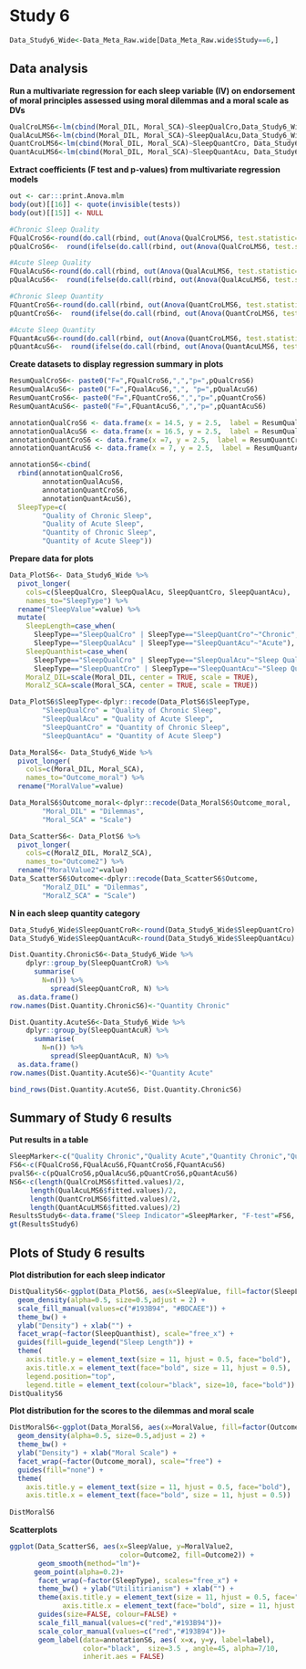 # Study 6

```r
Data_Study6_Wide<-Data_Meta_Raw.wide[Data_Meta_Raw.wide$Study==6,]
```


## Data analysis

**Run a multivariate regression for each sleep variable (IV) on endorsement of moral principles assessed using moral dilemmas and a moral scale as DVs**
```r
QualCroLMS6<-lm(cbind(Moral_DIL, Moral_SCA)~SleepQualCro,Data_Study6_Wide)
QualAcuLMS6<-lm(cbind(Moral_DIL, Moral_SCA)~SleepQualAcu,Data_Study6_Wide)
QuantCroLMS6<-lm(cbind(Moral_DIL, Moral_SCA)~SleepQuantCro, Data_Study6_Wide)
QuantAcuLMS6<-lm(cbind(Moral_DIL, Moral_SCA)~SleepQuantAcu, Data_Study6_Wide)
```

**Extract coefficients (F test and p-values) from multivariate regression models **
```r
out <- car:::print.Anova.mlm
body(out)[[16]] <- quote(invisible(tests))
body(out)[[15]] <- NULL

#Chronic Sleep Quality
FQualCroS6<-round(do.call(rbind, out(Anova(QualCroLMS6, test.statistic="Pillai")))[3], digit=2)
pQualCroS6<-  round(ifelse(do.call(rbind, out(Anova(QualCroLMS6, test.statistic="Pillai")))[6]*4<.99, do.call(rbind, out(Anova(QualCroLMS6, test.statistic="Pillai")))[6]*4, .99), digit=2)

#Acute Sleep Quality
FQualAcuS6<-round(do.call(rbind, out(Anova(QualAcuLMS6, test.statistic="Pillai")))[3], digit=2)
pQualAcuS6<-  round(ifelse(do.call(rbind, out(Anova(QualAcuLMS6, test.statistic="Pillai")))[6]*4<.99, do.call(rbind, out(Anova(QualAcuLMS6, test.statistic="Pillai")))[6]*4, .99), digit=2)

#Chronic Sleep Quantity
FQuantCroS6<-round(do.call(rbind, out(Anova(QuantCroLMS6, test.statistic="Pillai")))[3], digit=2)
pQuantCroS6<-  round(ifelse(do.call(rbind, out(Anova(QuantCroLMS6, test.statistic="Pillai")))[6]*4<.99, do.call(rbind, out(Anova(QuantCroLMS6, test.statistic="Pillai")))[6]*4, .99), digit=2)

#Acute Sleep Quantity
FQuantAcuS6<-round(do.call(rbind, out(Anova(QuantCroLMS6, test.statistic="Pillai")))[3], digit=2)
pQuantAcuS6<-  round(ifelse(do.call(rbind, out(Anova(QuantAcuLMS6, test.statistic="Pillai")))[6]*4<.99, do.call(rbind, out(Anova(QuantAcuLMS6, test.statistic="Pillai")))[6]*4, .99), digit=2)

```

**Create datasets to display regression summary in plots**
```r
ResumQualCroS6<- paste0("F=",FQualCroS6,",","p=",pQualCroS6)
ResumQualAcuS6<- paste0("F=",FQualAcuS6,",", "p=",pQualAcuS6)
ResumQuantCroS6<- paste0("F=",FQuantCroS6,",","p=",pQuantCroS6)
ResumQuantAcuS6<- paste0("F=",FQuantAcuS6,",","p=",pQuantAcuS6)

annotationQualCroS6 <- data.frame(x = 14.5, y = 2.5,  label = ResumQualCroS6)
annotationQualAcuS6 <- data.frame(x = 16.5, y = 2.5,  label = ResumQualAcuS6)
annotationQuantCroS6 <- data.frame(x =7, y = 2.5,  label = ResumQuantCroS6)
annotationQuantAcuS6 <- data.frame(x = 7, y = 2.5,  label = ResumQuantAcuS6)

annotationS6<-cbind(
  rbind(annotationQualCroS6, 
        annotationQualAcuS6, 
        annotationQuantCroS6, 
        annotationQuantAcuS6),
  SleepType=c(
        "Quality of Chronic Sleep", 
        "Quality of Acute Sleep", 
        "Quantity of Chronic Sleep", 
        "Quantity of Acute Sleep"))
```


**Prepare data for plots**
```r
Data_PlotS6<- Data_Study6_Wide %>%
  pivot_longer(
    cols=c(SleepQualCro, SleepQualAcu, SleepQuantCro, SleepQuantAcu),
    names_to="SleepType") %>%
  rename("SleepValue"=value) %>%
  mutate(
    SleepLength=case_when(
      SleepType=="SleepQualCro" | SleepType=="SleepQuantCro"~"Chronic",
      SleepType=="SleepQualAcu" | SleepType=="SleepQuantAcu"~"Acute"),
    SleepQuanthist=case_when(
      SleepType=="SleepQualCro" | SleepType=="SleepQualAcu"~"Sleep Quality",
      SleepType=="SleepQuantCro" | SleepType=="SleepQuantAcu"~"Sleep Quantity"),
    MoralZ_DIL=scale(Moral_DIL, center = TRUE, scale = TRUE),
    MoralZ_SCA=scale(Moral_SCA, center = TRUE, scale = TRUE))

Data_PlotS6$SleepType<-dplyr::recode(Data_PlotS6$SleepType, 
        "SleepQualCro" = "Quality of Chronic Sleep",
        "SleepQualAcu" = "Quality of Acute Sleep",
        "SleepQuantCro" = "Quantity of Chronic Sleep",
        "SleepQuantAcu" = "Quantity of Acute Sleep")

Data_MoralS6<- Data_Study6_Wide %>%
  pivot_longer(
    cols=c(Moral_DIL, Moral_SCA),
    names_to="Outcome_moral") %>%
  rename("MoralValue"=value)

Data_MoralS6$Outcome_moral<-dplyr::recode(Data_MoralS6$Outcome_moral,
        "Moral_DIL" = "Dilemmas",
        "Moral_SCA" = "Scale")

Data_ScatterS6<- Data_PlotS6 %>%
  pivot_longer(
    cols=c(MoralZ_DIL, MoralZ_SCA),
    names_to="Outcome2") %>%
  rename("MoralValue2"=value)
Data_ScatterS6$Outcome<-dplyr::recode(Data_ScatterS6$Outcome, 
        "MoralZ_DIL" = "Dilemmas",
        "MoralZ_SCA" = "Scale")

```

**N in each sleep quantity category**
```r
Data_Study6_Wide$SleepQuantCroR<-round(Data_Study6_Wide$SleepQuantCro)
Data_Study6_Wide$SleepQuantAcuR<-round(Data_Study6_Wide$SleepQuantAcu)

Dist.Quantity.ChronicS6<-Data_Study6_Wide %>% 
    dplyr::group_by(SleepQuantCroR) %>% 
      summarise(
        N=n()) %>% 
          spread(SleepQuantCroR, N) %>% 
  as.data.frame()
row.names(Dist.Quantity.ChronicS6)<-"Quantity Chronic"

Dist.Quantity.AcuteS6<-Data_Study6_Wide %>% 
    dplyr::group_by(SleepQuantAcuR) %>% 
      summarise(
        N=n()) %>% 
          spread(SleepQuantAcuR, N) %>% 
  as.data.frame()
row.names(Dist.Quantity.AcuteS6)<-"Quantity Acute"

bind_rows(Dist.Quantity.AcuteS6, Dist.Quantity.ChronicS6)

```

## Summary of Study 6 results 

**Put results in a table**
```r
SleepMarker<-c("Quality Chronic","Quality Acute","Quantity Chronic","Quantity Acute")
FS6<-c(FQualCroS6,FQualAcuS6,FQuantCroS6,FQuantAcuS6)
pvalS6<-c(pQualCroS6,pQualAcuS6,pQuantCroS6,pQuantAcuS6)
NS6<-c(length(QualCroLMS6$fitted.values)/2,
     length(QualAcuLMS6$fitted.values)/2,
     length(QuantCroLMS6$fitted.values)/2,
     length(QuantAcuLMS6$fitted.values)/2)
ResultsStudy6<-data.frame("Sleep Indicator"=SleepMarker, "F-test"=FS6, "p values"=pvalS6, "N"=NS6)
gt(ResultsStudy6)
```

## Plots of Study 6 results

**Plot distribution for each sleep indicator**
```r
DistQualityS6<-ggplot(Data_PlotS6, aes(x=SleepValue, fill=factor(SleepLength))) + 
  geom_density(alpha=0.5, size=0.5,adjust = 2) + 
  scale_fill_manual(values=c("#193B94", "#BDCAEE")) +
  theme_bw() + 
  ylab("Density") + xlab("") +
  facet_wrap(~factor(SleepQuanthist), scale="free_x") + 
  guides(fill=guide_legend("Sleep Length")) +
  theme(
    axis.title.y = element_text(size = 11, hjust = 0.5, face="bold"),
    axis.title.x = element_text(face="bold", size = 11, hjust = 0.5),
    legend.position="top",
    legend.title = element_text(colour="black", size=10, face="bold")) 
DistQualityS6
```

**Plot distribution for the scores to the dilemmas and moral scale**
```r
DistMoralS6<-ggplot(Data_MoralS6, aes(x=MoralValue, fill=factor(Outcome_moral))) + 
  geom_density(alpha=0.5, size=0.5,adjust = 2) + 
  theme_bw() + 
  ylab("Density") + xlab("Moral Scale") +
  facet_wrap(~factor(Outcome_moral), scale="free") +
  guides(fill="none") +
  theme(
    axis.title.y = element_text(size = 11, hjust = 0.5, face="bold"),
    axis.title.x = element_text(face="bold", size = 11, hjust = 0.5))
  
DistMoralS6
```


**Scatterplots**
```r
ggplot(Data_ScatterS6, aes(x=SleepValue, y=MoralValue2, 
                           color=Outcome2, fill=Outcome2)) + 
       geom_smooth(method="lm")+
      geom_point(alpha=0.2)+
       facet_wrap(~factor(SleepType), scales="free_x") +
       theme_bw() + ylab("Utilitirianism") + xlab("") + 
       theme(axis.title.y = element_text(size = 11, hjust = 0.5, face="bold"), 
             axis.title.x = element_text(face="bold", size = 11, hjust = 0.5)) +
       guides(size=FALSE, colour=FALSE) + 
       scale_fill_manual(values=c("red","#193B94"))+
       scale_color_manual(values=c("red","#193B94"))+
       geom_label(data=annotationS6, aes( x=x, y=y, label=label), 
                  color="black",  size=3.5 , angle=45, alpha=7/10, 
                  inherit.aes = FALSE)
```